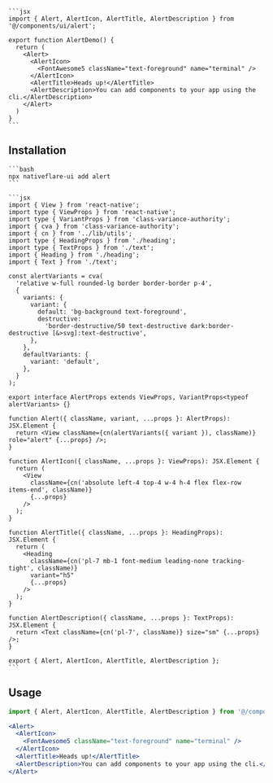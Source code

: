 
<Tabs>
  <TabItem value="preview" label="Preview" default>
    <ExpoFrame url="/ui/alert" height="300" width="100%" />
  </TabItem>
  <TabItem value="code" label="Code">

    ```jsx
    import { Alert, AlertIcon, AlertTitle, AlertDescription } from '@/components/ui/alert';

    export function AlertDemo() {
      return (
        <Alert>
          <AlertIcon>
            <FontAwesome5 className="text-foreground" name="terminal" />
          </AlertIcon>
          <AlertTitle>Heads up!</AlertTitle>
          <AlertDescription>You can add components to your app using the cli.</AlertDescription>
        </Alert>
      )
    }
    ```

  </TabItem>
</Tabs>

## Installation

<Tabs>
  <TabItem value="cli" label="CLI" default>

    ```bash
    npx nativeflare-ui add alert
    ```

  </TabItem>
  <TabItem value="manual" label="Manual">

    ```jsx
    import { View } from 'react-native';
    import type { ViewProps } from 'react-native';
    import type { VariantProps } from 'class-variance-authority';
    import { cva } from 'class-variance-authority';
    import { cn } from '../lib/utils';
    import type { HeadingProps } from './heading';
    import type { TextProps } from './text';
    import { Heading } from './heading';
    import { Text } from './text';

    const alertVariants = cva(
      'relative w-full rounded-lg border border-border p-4',
      {
        variants: {
          variant: {
            default: 'bg-background text-foreground',
            destructive:
              'border-destructive/50 text-destructive dark:border-destructive [&>svg]:text-destructive',
          },
        },
        defaultVariants: {
          variant: 'default',
        },
      }
    );

    export interface AlertProps extends ViewProps, VariantProps<typeof alertVariants> {}

    function Alert({ className, variant, ...props }: AlertProps): JSX.Element {
      return <View className={cn(alertVariants({ variant }), className)} role="alert" {...props} />;
    }

    function AlertIcon({ className, ...props }: ViewProps): JSX.Element {
      return (
        <View
          className={cn('absolute left-4 top-4 w-4 h-4 flex flex-row items-end', className)}
          {...props}
        />
      );
    }

    function AlertTitle({ className, ...props }: HeadingProps): JSX.Element {
      return (
        <Heading
          className={cn('pl-7 mb-1 font-medium leading-none tracking-tight', className)}
          variant="h5"
          {...props}
        />
      );
    }

    function AlertDescription({ className, ...props }: TextProps): JSX.Element {
      return <Text className={cn('pl-7', className)} size="sm" {...props} />;
    }

    export { Alert, AlertIcon, AlertTitle, AlertDescription };
    ```

  </TabItem>
</Tabs>

## Usage

```jsx
import { Alert, AlertIcon, AlertTitle, AlertDescription } from '@/components/ui/alert';
```

```jsx
<Alert>
  <AlertIcon>
    <FontAwesome5 className="text-foreground" name="terminal" />
  </AlertIcon>
  <AlertTitle>Heads up!</AlertTitle>
  <AlertDescription>You can add components to your app using the cli.</AlertDescription>
</Alert>
```
